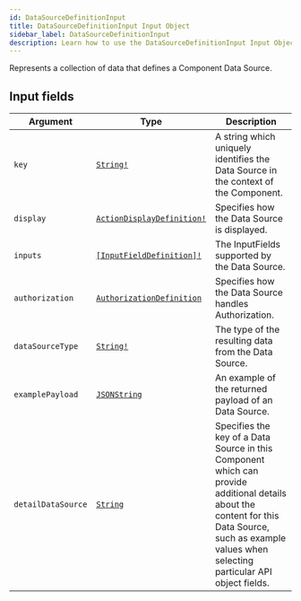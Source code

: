 ```yaml
---
id: DataSourceDefinitionInput
title: DataSourceDefinitionInput Input Object
sidebar_label: DataSourceDefinitionInput
description: Learn how to use the DataSourceDefinitionInput Input Object for 's API.
---
```


Represents a collection of data that defines a Component Data Source.

## Input fields

| Argument           | Type                                                                              | Description                                                                                                                                                                                           |
| ------------------ | --------------------------------------------------------------------------------- | ----------------------------------------------------------------------------------------------------------------------------------------------------------------------------------------------------- |
| `key`              | [`String!`](api/schema/scalar/String.mdx)                                         | A string which uniquely identifies the Data Source in the context of the Component.                                                                                                                   |
| `display`          | [`ActionDisplayDefinition!`](api/schema/input_object/ActionDisplayDefinition.mdx) | Specifies how the Data Source is displayed.                                                                                                                                                           |
| `inputs`           | [`[InputFieldDefinition]!`](api/schema/input_object/InputFieldDefinition.mdx)     | The InputFields supported by the Data Source.                                                                                                                                                         |
| `authorization`    | [`AuthorizationDefinition`](api/schema/input_object/AuthorizationDefinition.mdx)  | Specifies how the Data Source handles Authorization.                                                                                                                                                  |
| `dataSourceType`   | [`String!`](api/schema/scalar/String.mdx)                                         | The type of the resulting data from the Data Source.                                                                                                                                                  |
| `examplePayload`   | [`JSONString`](api/schema/scalar/JSONString.mdx)                                  | An example of the returned payload of an Data Source.                                                                                                                                                 |
| `detailDataSource` | [`String`](api/schema/scalar/String.mdx)                                          | Specifies the key of a Data Source in this Component which can provide additional details about the content for this Data Source, such as example values when selecting particular API object fields. |
